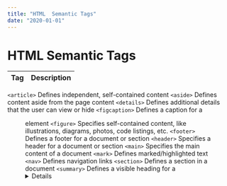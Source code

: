 ```yaml
---
title: "HTML  Semantic Tags"
date: "2020-01-01"
---
```


# HTML Semantic Tags
| Tag | Description |
| ----------- | ----------- |
`<article>` 	Defines independent, self-contained content
`<aside>` 	Defines content aside from the page content
`<details>` 	Defines additional details that the user can view or hide
`<figcaption>` 	Defines a caption for a <figure> element
`<figure>` 	Specifies self-contained content, like illustrations, diagrams, photos, code listings, etc.
`<footer>` 	Defines a footer for a document or section
`<header>` 	Specifies a header for a document or section
`<main>` 	Specifies the main content of a document
`<mark>` 	Defines marked/highlighted text
`<nav>` 	Defines navigation links
`<section>` 	Defines a section in a document
`<summary>` 	Defines a visible heading for a <details> element
`<time>` 	Defines a date/time